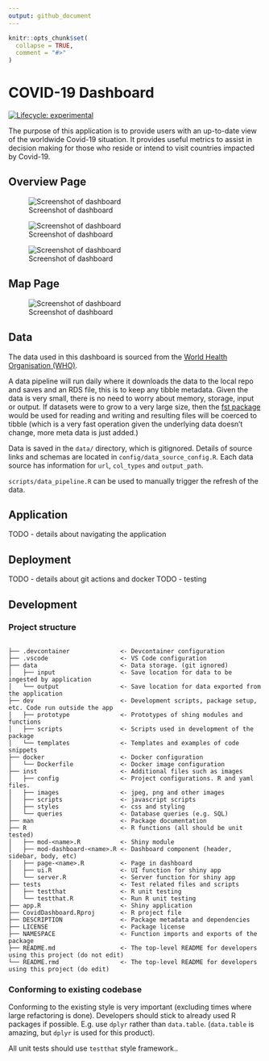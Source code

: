 ```yaml
---
output: github_document
---
```


<!-- README.md is generated from README.Rmd. Please edit that file -->

```r
knitr::opts_chunk$set(
  collapse = TRUE,
  comment = "#>"
)
```

# COVID-19 Dashboard

<!-- badges: start -->
[![Lifecycle: experimental](https://img.shields.io/badge/lifecycle-experimental-orange.svg)](https://lifecycle.r-lib.org/articles/stages.html#experimental)
<!-- badges: end -->

The purpose of this application is to provide users with an up-to-date view of the worldwide Covid-19 situation. 
It provides useful metrics to assist in decision making for those who reside or intend to visit countries impacted by Covid-19.

## Overview Page
![Screenshot of dashboard](inst/images/snapshot-sm.png)

![Screenshot of dashboard](inst/images/outbreak-rating-example.png)

![Screenshot of dashboard](inst/images/map-example.png)

## Map Page
![Screenshot of dashboard](inst/images/map-page-sm.png)

## Data
The data used in this dashboard is sourced from the [World Health Organisation (WHO)](https://covid19.who.int/data).

A data pipeline will run daily where it downloads the data to the local repo
and saves and an RDS file, this is to keep any tibble metadata. Given the data
is very small, there is no need to worry about memory, storage, input or output.
If datasets were to grow to a very large size, then the 
[fst package](https://www.fstpackage.org/) would be used for reading and writing
and resulting files will be coerced to tibble (which is a very fast operation 
given the underlying data doesn't change, more meta data is just added.)

Data is saved in the `data/` directory, which is gitignored. Details of source
links and schemas are located in `config/data_source_config.R`. Each data source
has information for `url`, `col_types` and `output_path`.

`scripts/data_pipeline.R` can be used to manually trigger the refresh of the 
data.

## Application
TODO - details about navigating the application

## Deployment
TODO - details about git actions and docker
TODO - testing

## Development

### Project structure
```

├── .devcontainer              <- Devcontainer configuration
├── .vscode                    <- VS Code configuration
├── data                       <- Data storage. (git ignored)
│   ├── input                  <- Save location for data to be ingested by application
│   └── output                 <- Save location for data exported from the application
├── dev                        <- Development scripts, package setup, etc. Code run outside the app
│   ├── prototype              <- Prototypes of shing modules and functions 
│   ├── scripts                <- Scripts used in development of the package
│   └── templates              <- Templates and examples of code snippets
├── docker                     <- Docker configuration
│   └── Dockerfile             <- Docker image configuration
├── inst                       <- Additional files such as images
│   ├── config                 <- Project configurations. R and yaml files.
│   ├── images                 <- jpeg, png and other images 
│   ├── scripts                <- javascript scripts
│   ├── styles                 <- css and styling
│   └── queries                <- Database queries (e.g. SQL)
├── man                        <- Package documentation
├── R                          <- R functions (all should be unit tested)
│   ├── mod-<name>.R           <- Shiny module
│   ├── mod-dashboard-<name>.R <- Dashboard component (header, sidebar, body, etc)
│   ├── page-<name>.R          <- Page in dashboard
│   ├── ui.R                   <- UI function for shiny app
│   └── server.R               <- Server function for shiny app
├── tests                      <- Test related files and scripts
│   ├── testthat               <- R unit testing
│   └── testthat.R             <- Run R unit testing
├── app.R                      <- Shiny application
├── CovidDashboard.Rproj       <- R project file
├── DESCRIPTION                <- Package metadata and dependencies
├── LICENSE                    <- Package license
├── NAMESPACE                  <- Function imports and exports of the package
├── README.md                  <- The top-level README for developers using this project (do not edit)
└── README.rmd                 <- The top-level README for developers using this project (do edit)
```

### Conforming to existing codebase
Conforming to the existing style is very important (excluding times where large
refactoring is done). Developers should stick to already used R packages if 
possible. E.g. use `dplyr` rather than `data.table`. (`data.table` is amazing, 
but `dplyr` is used for this product).

All unit tests should use `testthat` style framework..

